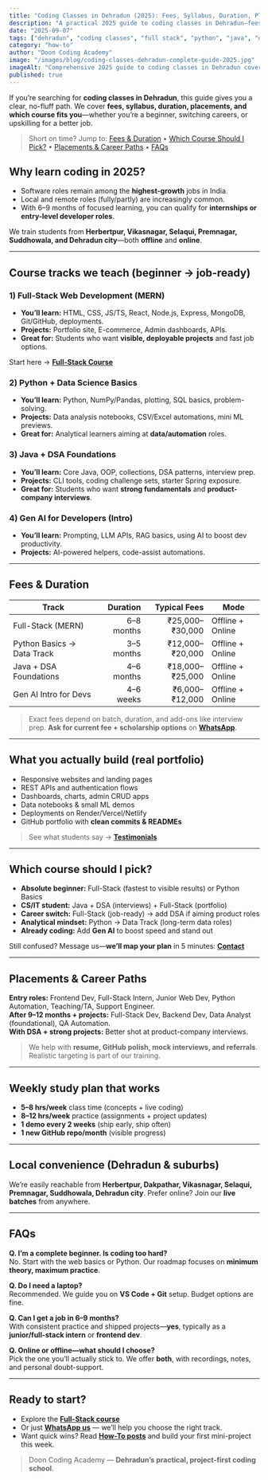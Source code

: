 ```yaml
---
title: "Coding Classes in Dehradun (2025): Fees, Syllabus, Duration, Placements — Complete Guide"
description: "A practical 2025 guide to coding classes in Dehradun—fees, syllabus, duration, placements, and how to choose the right course (Full-Stack, Python, Java, Data Science, Gen AI)."
date: "2025-09-07"
tags: ["dehradun", "coding classes", "full stack", "python", "java", "data science", "gen ai", "guide", "how-to"]
category: "how-to"
author: "Doon Coding Academy"
image: "/images/blog/coding-classes-dehradun-complete-guide-2025.jpg"
imageAlt: "Comprehensive 2025 guide to coding classes in Dehradun covering fees, syllabus, duration, placements"
published: true
---
```


If you’re searching for **coding classes in Dehradun**, this guide gives you a clear, no-fluff path. We cover **fees, syllabus, duration, placements, and which course fits you**—whether you’re a beginner, switching careers, or upskilling for a better job.

> Short on time? Jump to: [Fees & Duration](#fees--duration) • [Which Course Should I Pick?](#which-course-should-i-pick) • [Placements & Career Paths](#placements--career-paths) • [FAQs](#faqs)

## Why learn coding in 2025?

- Software roles remain among the **highest-growth** jobs in India.
- Local and remote roles (fully/partly) are increasingly common.
- With 6–9 months of focused learning, you can qualify for **internships or entry-level developer roles**.

We train students from **Herbertpur, Vikasnagar, Selaqui, Premnagar, Suddhowala, and Dehradun city**—both **offline** and **online**.

---

## Course tracks we teach (beginner → job-ready)

### 1) Full-Stack Web Development (MERN)
- **You’ll learn:** HTML, CSS, JS/TS, React, Node.js, Express, MongoDB, Git/GitHub, deployments.
- **Projects:** Portfolio site, E-commerce, Admin dashboards, APIs.
- **Great for:** Students who want **visible, deployable projects** and fast job options.

Start here → **[Full-Stack Course](/courses/full-stack)**

### 2) Python + Data Science Basics
- **You’ll learn:** Python, NumPy/Pandas, plotting, SQL basics, problem-solving.
- **Projects:** Data analysis notebooks, CSV/Excel automations, mini ML previews.
- **Great for:** Analytical learners aiming at **data/automation** roles.

### 3) Java + DSA Foundations
- **You’ll learn:** Core Java, OOP, collections, DSA patterns, interview prep.
- **Projects:** CLI tools, coding challenge sets, starter Spring exposure.
- **Great for:** Students who want **strong fundamentals** and **product-company interviews**.

### 4) Gen AI for Developers (Intro)
- **You’ll learn:** Prompting, LLM APIs, RAG basics, using AI to boost dev productivity.
- **Projects:** AI-powered helpers, code-assist automations.

---

## Fees & Duration

| Track | Duration | Typical Fees | Mode |
|---|---:|---:|---|
| Full-Stack (MERN) | 6–8 months | ₹25,000–₹30,000 | Offline + Online |
| Python Basics → Data Track | 3–5 months | ₹12,000–₹20,000 | Offline + Online |
| Java + DSA Foundations | 4–6 months | ₹18,000–₹25,000 | Offline + Online |
| Gen AI Intro for Devs | 4–6 weeks | ₹6,000–₹12,000 | Offline + Online |

> Exact fees depend on batch, duration, and add-ons like interview prep. **Ask for current fee + scholarship options** on **[WhatsApp](https://wa.me/917037905464)**.

---

## What you actually build (real portfolio)

- Responsive websites and landing pages  
- REST APIs and authentication flows  
- Dashboards, charts, admin CRUD apps  
- Data notebooks & small ML demos  
- Deployments on Render/Vercel/Netlify  
- GitHub portfolio with **clean commits & READMEs**

> See what students say → **[Testimonials](/testimonials)**

---

## Which course should I pick?

- **Absolute beginner:** Full-Stack (fastest to visible results) or Python Basics  
- **CS/IT student:** Java + DSA (interviews) + Full-Stack (portfolio)  
- **Career switch:** Full-Stack (job-ready) → add DSA if aiming product roles  
- **Analytical mindset:** Python → Data Track (long-term data roles)  
- **Already coding:** Add **Gen AI** to boost speed and stand out

Still confused? Message us—**we’ll map your plan** in 5 minutes: **[Contact](/contact)**

---

## Placements & Career Paths

**Entry roles:** Frontend Dev, Full-Stack Intern, Junior Web Dev, Python Automation, Teaching/TA, Support Engineer.  
**After 9–12 months + projects:** Full-Stack Dev, Backend Dev, Data Analyst (foundational), QA Automation.  
**With DSA + strong projects:** Better shot at product-company interviews.

> We help with **resume, GitHub polish, mock interviews, and referrals**. Realistic targeting is part of our training.

---

## Weekly study plan that works

- **5–8 hrs/week** class time (concepts + live coding)
- **8–12 hrs/week** practice (assignments + project updates)
- **1 demo every 2 weeks** (ship early, ship often)
- **1 new GitHub repo/month** (visible progress)

---

## Local convenience (Dehradun & suburbs)

We’re easily reachable from **Herbertpur, Dakpathar, Vikasnagar, Selaqui, Premnagar, Suddhowala, Dehradun city**. Prefer online? Join our **live batches** from anywhere.

---

## FAQs

**Q. I’m a complete beginner. Is coding too hard?**  
No. Start with the web basics or Python. Our roadmap focuses on **minimum theory, maximum practice**.

**Q. Do I need a laptop?**  
Recommended. We guide you on **VS Code + Git** setup. Budget options are fine.

**Q. Can I get a job in 6–9 months?**  
With consistent practice and shipped projects—**yes**, typically as a **junior/full-stack intern** or **frontend dev**.

**Q. Online or offline—what should I choose?**  
Pick the one you’ll actually stick to. We offer **both**, with recordings, notes, and personal doubt-support.

---

## Ready to start?

- Explore the **[Full-Stack course](/courses/full-stack)**  
- Or just **[WhatsApp us](https://wa.me/917037905464)** — we’ll help you choose the right track.  
- Want quick wins? Read **[How-To posts](/blog/how-to)** and build your first mini-project this week.

> Doon Coding Academy — **Dehradun’s practical, project-first coding school**.

